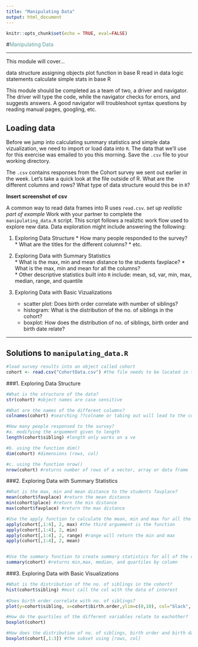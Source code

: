 ```yaml
---
title: "Manipulating Data"
output: html_document
---
```


```r
knitr::opts_chunk$set(echo = TRUE, eval=FALSE)
```

#<span style="color:cadetblue">Manipulating Data</span>

***

This module will cover...

data structure
assigning objects
plot function in base R
read in data
logic statements
calculate simple stats in base R


This module should be completed as a team of two, a driver and navigator. The driver will type the code, while the navigator checks for errors, and suggests answers. A good navigator will troubleshoot syntax questions by reading manual pages, googling, etc. 


## Loading data

Before we jump into calculating summary statistics and simple data vizualization, we need to import or load data into `R`. The data that we'll use for this exercise was emailed to you this morning. Save the `.csv` file to your working directory.

The `.csv` contains responses from the Cohort survey we sent out earlier in the week. Let's take a quick look at the file outside of R. What are the different columns and rows? What type of data structure would this be in `R`? 

**Insert screenshot of csv**

A common way to read data frames into R uses `read.csv`. *set up realistic part of example* Work with your partner to complete the `manipulating_data.R` script. This script follows a realiztic work flow used to explore new data. Data exploration might include answering the following:
   
   1.  Exploring Data Structure
      * How many people responded to the survey?
      * What are the titles for the different columns?
      * etc.
   2.  Exploring Data with Summary Statistics  
      * What is the max, min and mean distance to the students favplace? 
      * What is the max, min and mean for all the columns?  
      * Other descriptive statistics built into `R` include: mean, sd, var, min, max, median, range, and quantile
    
  3. Exploring Data with Basic Vizualizations
      * scatter plot: Does birth order correlate with number of siblings? 
      * histogram: What is the distribution of the no. of siblings in the cohort?
      * boxplot: How does the distribution of no. of siblings, birth order and birth date relate?
   
***

## Solutions to `manipulating_data.R` 

```r
#load survey results into an object called cohort
cohort <- read.csv("CohortData.csv") #the file needs to be located in the working directory  
```


###1. Exploring Data Structure


```r
#What is the structure of the data?
str(cohort) #object names are case sensitive 

#What are the names of the different columns?
colnames(cohort) #searching ??colname or tabing out will lead to the command name "colnames"

#How many people responsed to the survey?
#a. modifying the arguement given to length
length(cohort$sibling) #length only works on a ve

#b. using the function dim()
dim(cohort) #dimensions (rows, col) 

#c. using the function nrow()
nrow(cohort) #returns number of rows of a vector, array or data frame
```

###2. Exploring Data with Summary Statistics


```r

#What is the max, min and mean distance to the students favplace? 
mean(cohort$favplace) #return the mean distance
min(cohort$place) #return the min distance
max(cohort$favplace) #return the max distance

#Use the apply function to calculate the mean, min and max for all the interger columns 
apply(cohort[,1:4], 2, max) #the third arguement is the function
apply(cohort[,1:4], 2, min)
apply(cohort[,1:4], 2, range) #range will return the min and max
apply(cohort[,1:4], 2, mean)


#Use the summary function to create summary statistics for all of the columns
summary(cohort) #returns min,max, median, and quartiles by column


```


###3. Exploring Data with Basic Visualizations


```r

#What is the distribution of the no. of siblings in the cohort?
hist(cohort$sibling) #must call the col with the data of interest
  
#Does birth order correlate with no. of siblings?
plot(y=cohort$sibling, x=cohort$birth.order,ylim=c(0,10), col="black", pch=19, xlab="birth order", ylab="no. of siblings") #plot needs x and y values

#How do the quartiles of the different variables relate to eachother?
boxplot(cohort)

#How does the distribution of no. of siblings, birth order and birth date relate?
boxplot(cohort[,1:3]) #the subset using [rows, col] 


```

